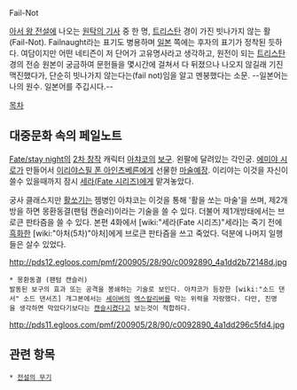 Fail-Not

[[아서 왕 전설]]에 나오는 [[원탁의 기사]] 중 한 명, [[트리스탄]] 경이 가진 빗나가지 않는 활(Fail-Not). Failnaught라는 표기도 병용하며 [[일본]] 쪽에는 후자의 표기가 정착된 듯하다. 여담이지만 어떤 네티즌이 저 단어가 고유명사라고 생각하고, 원전이 되는 [[트리스탄]] 경의 전승 원본이 궁금하여 문헌들을 몇시간에 걸쳐서 다 뒤졌으나 나오지 않길래 기진맥진했다가, 단순히 빗나가지 않는다는(fail not)임을 알고 멘붕했다는 소문. --일본어는 나의 원수. 일본어를 주깁시다.--

[[목차]]
== 대중문화 속의 페일노트 ==
[[Fate/stay night]]의 [[2차 창작]] 캐릭터 [[아챠코]]의 [[보구]]. 왼팔에 달려있는 각인궁. [[에미야 시로]]가 만들어서 [[이리야스필 폰 아인츠베른]]에게 선물한 [[마술예장]]. 이리야는 이것을 자신이 쓸수 있을때까지 잠시 [[세라(Fate 시리즈)]]에게 맡겨놓았다.

궁사 클래스지만 [[활]]쏘기는 젬병인 아챠코는 이것을 통해 '활을 쏘는 마술'을 쓰며, 제2개방을 하면 몽환동결(팬텀 캔슬러)이라는 기술을 쓸 수 있다. 더불어 제1개방태에서는 브로큰 판타즘을 쓸 수 있다. 본편 4화에서 [wiki:"세라(Fate 시리즈)"세라]는 죽기 전에 [[흑화]]한 [wiki:"아처(5차)"아처]에게 브로큰 판타즘을 쓰고 죽었다. 덕분에 나머지 일행들은 살수 있었다.

http://pds12.egloos.com/pmf/200905/28/90/c0092890_4a1dd2b72148d.jpg
 * 몽환동결 (팬텀 캔슬러)
 발동된 보구의 효과 또는 공격을 봉쇄하는 기술로 보인다. 아챠코가 등장한 [wiki:"소드 댄서" 소드 댄서즈] 개그본에서는 [[세이버]]의 [[엑스칼리버]]를 막는 위력을 자랑했다. 다만, 진명을 생각하면 막았다기보다는 [[캔슬]]시켰다고 보는것이 적합하다.

http://pds11.egloos.com/pmf/200905/28/90/c0092890_4a1dd296c5fd4.jpg

== 관련 항목 ==
 * [[전설의 무기]]

